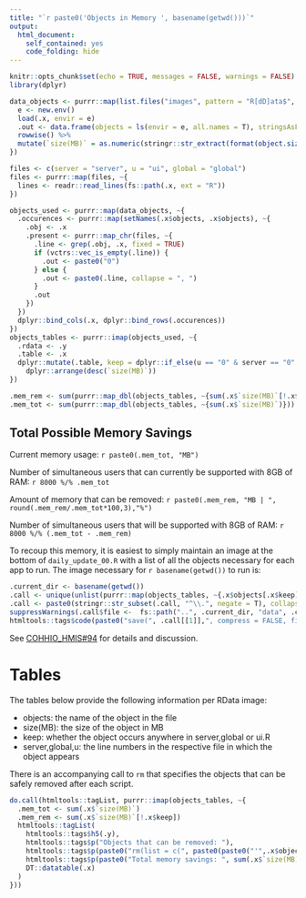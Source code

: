 ```yaml
---
title: "`r paste0('Objects in Memory ', basename(getwd()))`"
output: 
  html_document: 
    self_contained: yes
    code_folding: hide
---
```


```r
knitr::opts_chunk$set(echo = TRUE, messages = FALSE, warnings = FALSE)
library(dplyr)
```


```r

data_objects <- purrr::map(list.files("images", pattern = "R[dD]ata$", full.names = TRUE) %>% setNames(nm = .), ~{
  e <- new.env()
  load(.x, envir = e)
  .out <- data.frame(objects = ls(envir = e, all.names = T), stringsAsFactors = F) %>% 
  rowwise() %>% 
  mutate(`size(MB)` = as.numeric(stringr::str_extract(format(object.size(get0(objects, envir = e)), units = "MB"), "[\\d\\.]+")))
})
```


```r
files <- c(server = "server", u = "ui", global = "global")
files <- purrr::map(files, ~{
  lines <- readr::read_lines(fs::path(.x, ext = "R"))
})

objects_used <- purrr::map(data_objects, ~{
  .occurences <- purrr::map(setNames(.x$objects, .x$objects), ~{
    .obj <- .x
    .present <- purrr::map_chr(files, ~{
      .line <- grep(.obj, .x, fixed = TRUE)
      if (vctrs::vec_is_empty(.line)) {
        .out <- paste0("0")
      } else {
        .out <- paste0(.line, collapse = ", ")
      } 
      .out
    })
  })
  dplyr::bind_cols(.x, dplyr::bind_rows(.occurences))
})
objects_tables <- purrr::imap(objects_used, ~{
  .rdata <- .y
  .table <- .x
  dplyr::mutate(.table, keep = dplyr::if_else(u == "0" & server == "0" & global == "0", FALSE, TRUE), .before = "server") %>% 
    dplyr::arrange(desc(`size(MB)`))
})
```


```r
.mem_rem <- sum(purrr::map_dbl(objects_tables, ~{sum(.x$`size(MB)`[!.x$keep])}))
.mem_tot <- sum(purrr::map_dbl(objects_tables, ~{sum(.x$`size(MB)`)}))
```


## Total Possible Memory Savings
Current memory usage: `r paste0(.mem_tot, "MB")`

Number of simultaneous users that can currently be supported with 8GB of RAM: `r 8000 %/% .mem_tot`

Amount of memory that can be removed: `r paste0(.mem_rem, "MB | ", round(.mem_rem/.mem_tot*100,3),"%")`

Number of simultaneous users that will be supported with 8GB of RAM: `r 8000 %/% (.mem_tot - .mem_rem)`

To recoup this memory, it is easiest to simply maintain an image at the bottom of `daily_update_00.R` with a list of all the objects necessary for each app to run. 
The image necessary for `r basename(getwd())` to run is:

```r
.current_dir <- basename(getwd())
.call <- unique(unlist(purrr::map(objects_tables, ~{.x$objects[.x$keep]}), use.names = FALSE))
.call <- paste0(stringr::str_subset(.call, "^\\.", negate = T), collapse = ", ")
suppressWarnings(.call$file <-  fs::path("..", .current_dir, "data", .current_dir, ext = "RData"))
htmltools::tags$code(paste0("save(", .call[[1]],", compress = FALSE, file = '", .call$file,"')"))
```

See [COHHIO_HMIS#94](https://github.com/COHHIO/COHHIO_HMIS/issues/94) for details and discussion.

# Tables
The tables below provide the following information per RData image:

 - objects: the name of the object in the file
 - size(MB): the size of the object in MB
 - keep: whether the object occurs anywhere in server,global or ui.R
 - server,global,u: the line numbers in the respective file in which the object appears

There is an accompanying call to `rm` that specifies the objects that can be safely removed after each script.

```r
do.call(htmltools::tagList, purrr::imap(objects_tables, ~{
  .mem_tot <- sum(.x$`size(MB)`)
  .mem_rem <- sum(.x$`size(MB)`[!.x$keep])
  htmltools::tagList(
    htmltools::tags$h5(.y),
    htmltools::tags$p("Objects that can be removed: "),
    htmltools::tags$p(paste0("rm(list = c(", paste0(paste0("'",.x$objects[!.x$keep],"'"), collapse = ","),"))")),
    htmltools::tags$p(paste0("Total memory savings: ", sum(.x$`size(MB)`[!.x$keep])), "MB | ", round(.mem_rem / .mem_tot * 100, 3),"%"),
    DT::datatable(.x)
  )
}))
```
